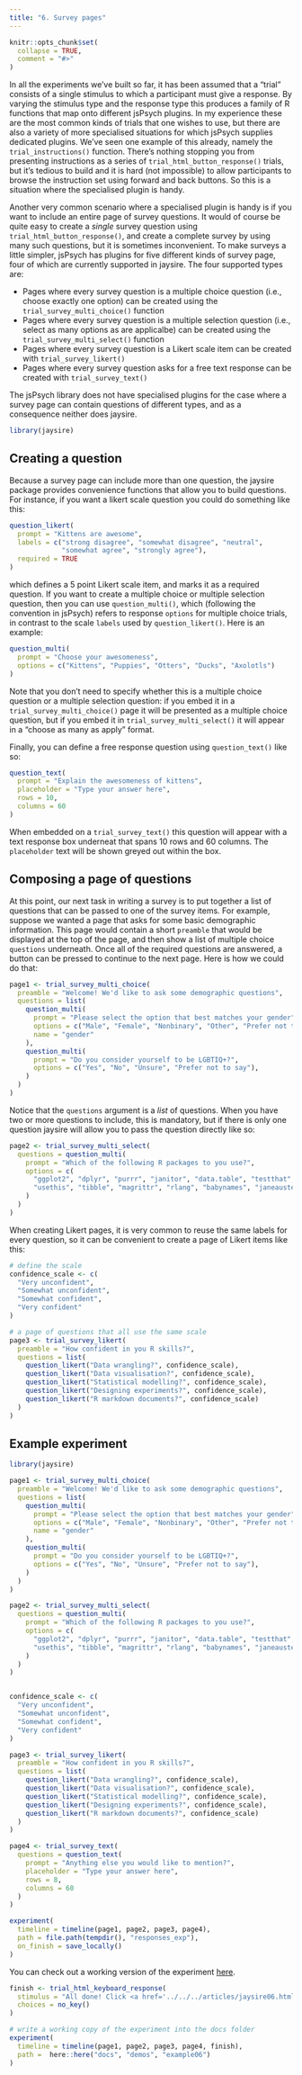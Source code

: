 ```yaml
---
title: "6. Survey pages"
---
```


```r
knitr::opts_chunk$set(
  collapse = TRUE,
  comment = "#>"
)
```

In all the experiments we've built so far, it has been assumed that a "trial" consists of a single stimulus to which a participant must give a response. By varying the stimulus type and the response type this produces a family of R functions that map onto different jsPsych plugins. In my experience these are the most common kinds of trials that one wishes to use, but there are also a variety of more specialised situations for which jsPsych supplies dedicated plugins. We've seen one example of this already, namely the `trial_instructions()` function. There's nothing stopping you from presenting instructions as a series of `trial_html_button_response()` trials, but it's tedious to build and it is hard (not impossible) to allow participants to browse the instruction set using forward and back buttons. So this is a situation where the specialised plugin is handy.

Another very common scenario where a specialised plugin is handy is if you want to include an entire page of survey questions. It would of course be quite easy to create a *single* survey question using `trial_html_button_response()`, and create a complete survey by using many such questions, but it is sometimes inconvenient. To make surveys a little simpler, jsPsych has plugins for five different kinds of survey page, four of which are currently supported in jaysire. The four supported types are:

- Pages where every survey question is a multiple choice question (i.e., choose exactly one option) can be created using the `trial_survey_multi_choice()` function
- Pages where every survey question is a multiple selection question (i.e., select as many options as are applicalbe) can be created using the `trial_survey_multi_select()` function
- Pages where every survey question is a Likert scale item can be created with `trial_survey_likert()`
- Pages where every survey question asks for a free text response can be created with `trial_survey_text()`

The jsPsych library does not have specialised plugins for the case where a survey page can contain questions of different types, and as a consequence neither does jaysire.

```r
library(jaysire)
```

## Creating a question

Because a survey page can include more than one question, the jaysire package provides convenience functions that allow you to build questions. For instance, if you want a likert scale question you could do something like this:

```r
question_likert(
  prompt = "Kittens are awesome",
  labels = c("strong disagree", "somewhat disagree", "neutral",
             "somewhat agree", "strongly agree"),
  required = TRUE
)
```

which defines a 5 point Likert scale item, and marks it as a required question. If you want to create a multiple choice or multiple selection question, then you can use `question_multi()`, which (following the convention in jsPsych) refers to response `options` for multiple choice trials, in contrast to the scale `labels` used by `question_likert()`. Here is an example:

```r
question_multi(
  prompt = "Choose your awesomeness",
  options = c("Kittens", "Puppies", "Otters", "Ducks", "Axolotls")
)
```

Note that you don't need to specify whether this is a multiple choice question or a multiple selection question: if you embed it in a `trial_survey_multi_choice()` page it will be presented as a multiple choice question, but if you embed it in `trial_survey_multi_select()` it will appear in a "choose as many as apply" format.

Finally, you can define a free response question using `question_text()` like so:

```r
question_text(
  prompt = "Explain the awesomeness of kittens",
  placeholder = "Type your answer here",
  rows = 10,
  columns = 60
)
```

When embedded on a `trial_survey_text()` this question will appear with a text response box underneat that spans 10 rows and 60 columns. The `placeholder` text will be shown greyed out within the box.

## Composing a page of questions

At this point, our next task in writing a survey is to put together a list of questions that can be passed to one of the survey items. For example, suppose we wanted a page that asks for some basic demographic information. This page would contain a short `preamble` that would be displayed at the top of the page, and then show a list of multiple choice `questions` underneath. Once all of the required questions are answered, a button can be pressed to continue to the next page. Here is how we could do that:

```r
page1 <- trial_survey_multi_choice(
  preamble = "Welcome! We'd like to ask some demographic questions",
  questions = list(
    question_multi(
      prompt = "Please select the option that best matches your gender",
      options = c("Male", "Female", "Nonbinary", "Other", "Prefer not to say"),
      name = "gender"
    ),
    question_multi(
      prompt = "Do you consider yourself to be LGBTIQ+?",
      options = c("Yes", "No", "Unsure", "Prefer not to say"),
    )
  )
)
```

Notice that the `questions` argument is a *list* of questions. When you have two or more questions to include, this is mandatory, but if there is only one question jaysire will allow you to pass the question directly like so: 

```r
page2 <- trial_survey_multi_select(
  questions = question_multi(
    prompt = "Which of the following R packages to you use?",
    options = c(
      "ggplot2", "dplyr", "purrr", "janitor", "data.table", "testthat",
      "usethis", "tibble", "magrittr", "rlang", "babynames", "janeaustenr"
    )
  )
)
```

When creating Likert pages, it is very common to reuse the same labels for every question, so it can be convenient to create a page of Likert items like this:

```r
# define the scale
confidence_scale <- c(
  "Very unconfident", 
  "Somewhat unconfident", 
  "Somewhat confident", 
  "Very confident"
)

# a page of questions that all use the same scale
page3 <- trial_survey_likert(
  preamble = "How confident in you R skills?",
  questions = list(
    question_likert("Data wrangling?", confidence_scale),
    question_likert("Data visualisation?", confidence_scale),
    question_likert("Statistical modelling?", confidence_scale),
    question_likert("Designing experiments?", confidence_scale),
    question_likert("R markdown documents?", confidence_scale)
  )
)
```

## Example experiment


```r
library(jaysire)

page1 <- trial_survey_multi_choice(
  preamble = "Welcome! We'd like to ask some demographic questions",
  questions = list(
    question_multi(
      prompt = "Please select the option that best matches your gender",
      options = c("Male", "Female", "Nonbinary", "Other", "Prefer not to say"),
      name = "gender"
    ),
    question_multi(
      prompt = "Do you consider yourself to be LGBTIQ+?",
      options = c("Yes", "No", "Unsure", "Prefer not to say"),
    )
  )
)

page2 <- trial_survey_multi_select(
  questions = question_multi(
    prompt = "Which of the following R packages to you use?",
    options = c(
      "ggplot2", "dplyr", "purrr", "janitor", "data.table", "testthat",
      "usethis", "tibble", "magrittr", "rlang", "babynames", "janeaustenr"
    )
  )
)


confidence_scale <- c(
  "Very unconfident", 
  "Somewhat unconfident", 
  "Somewhat confident", 
  "Very confident"
)

page3 <- trial_survey_likert(
  preamble = "How confident in you R skills?",
  questions = list(
    question_likert("Data wrangling?", confidence_scale),
    question_likert("Data visualisation?", confidence_scale),
    question_likert("Statistical modelling?", confidence_scale),
    question_likert("Designing experiments?", confidence_scale),
    question_likert("R markdown documents?", confidence_scale)
  )
)

page4 <- trial_survey_text(
  questions = question_text(
    prompt = "Anything else you would like to mention?",
    placeholder = "Type your answer here",
    rows = 8,
    columns = 60
  )
)

experiment(
  timeline = timeline(page1, page2, page3, page4),
  path = file.path(tempdir(), "responses_exp"), 
  on_finish = save_locally()
)
```


You can check out a working version of the experiment [here](../demos/example06/experiment/index.html).

```r
finish <- trial_html_keyboard_response(
  stimulus = "All done! Click <a href='../../../articles/jaysire06.html'>here</a> to return to the vignette.",
  choices = no_key()
)

# write a working copy of the experiment into the docs folder
experiment(
  timeline = timeline(page1, page2, page3, page4, finish),
  path =  here::here("docs", "demos", "example06")
)
```

